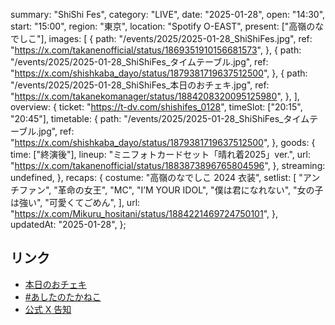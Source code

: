   summary: "ShiShi Fes",
  category: "LIVE",
  date: "2025-01-28",
  open: "14:30",
  start: "15:00",
  region: "東京",
  location: "Spotify O-EAST",
  present: ["高嶺のなでしこ"],
  images: [
    {
      path: "/events/2025/2025-01-28_ShiShiFes.jpg",
      ref: "https://x.com/takanenofficial/status/1869351910156681573",
    },
    {
      path: "/events/2025/2025-01-28_ShiShiFes_タイムテーブル.jpg",
      ref: "https://x.com/shishkaba_dayo/status/1879381719637512500",
    },
    {
      path: "/events/2025/2025-01-28_ShiShiFes_本日のおチェキ.jpg",
      ref: "https://x.com/takanekomanager/status/1884208320095125980",
    },
  ],
  overview: {
    ticket: "https://t-dv.com/shishifes_0128",
    timeSlot: ["20:15", "20:45"],
    timetable: {
      path: "/events/2025/2025-01-28_ShiShiFes_タイムテーブル.jpg",
      ref: "https://x.com/shishkaba_dayo/status/1879381719637512500",
    },
    goods: {
      time: ["終演後"],
      lineup: "ミニフォトカードセット「晴れ着2025」ver.",
      url: "https://x.com/takanenofficial/status/1883873896765804596",
    },
    streaming: undefined,
  },
  recaps: {
    costume: "高嶺のなでしこ 2024 衣装",
    setlist: [
      "アンチファン",
      "革命の女王",
      "MC",
      "I’M YOUR IDOL",
      "僕は君になれない",
      "女の子は強い",
      "可愛くてごめん",
    ],
    url: "https://x.com/Mikuru_hositani/status/1884221469724750101",
  },
  updatedAt: "2025-01-28",
};

## リンク

- [本日のおチェキ](https://x.com/takanekomanager/status/1884208320095125980)
- [#あしたのたかねこ](https://x.com/takanenofficial/status/1883873896765804596)
- [公式 X 告知](https://x.com/takanenofficial/status/1869351910156681573)
